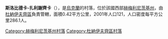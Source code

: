 {{coord|48|50|17|N|26|43|38|E|scale:100000|display=title}}

'''斯洛比德卡-扎利謝齊卡'''（{{lang-uk|Слобідка-Залісецька}}），是[[烏克蘭|烏克蘭]]的村落，位於該國西部[[赫梅利尼茨基州|赫梅利尼茨基州]]，由[[杜納伊夫齊區|杜納伊夫齊區]]負責管轄，面積0.42平方公里，2001年人口121，人口密度每平方公里286.1人。

{{DEFAULTSORT:Слобідка-Залісецька}}
[[Category:赫梅利尼茨基州村落|Category:赫梅利尼茨基州村落]]
[[Category:杜納伊夫齊區村落|Category:杜納伊夫齊區村落]]


{{Khmelnytskyi-geo-stub}}